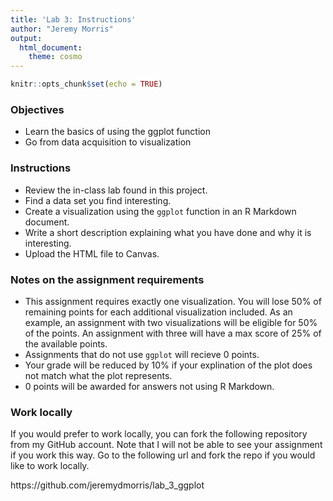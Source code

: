 ```yaml
---
title: 'Lab 3: Instructions'
author: "Jeremy Morris"
output: 
  html_document: 
    theme: cosmo
---
```


```r
knitr::opts_chunk$set(echo = TRUE)
```

### Objectives

* Learn the basics of using the ggplot function
* Go from data acquisition to visualization

### Instructions

* Review the in-class lab found in this project.
* Find a data set you find interesting.
* Create a visualization using the `ggplot` function in an R Markdown document.
* Write a short description explaining what you have done and why it is interesting.
* Upload the HTML file to Canvas.

### Notes on the assignment requirements

* This assignment requires exactly one visualization. You will lose 50% of remaining points for each additional visualization included. As an example, an assignment with two visualizations will be eligible for 50% of the points. An assignment with three will have a max score of 25% of the available points.
* Assignments that do not use `ggplot` will recieve 0 points.
* Your grade will be reduced by 10% if your explination of the plot does not match what the plot represents.
* 0 points will be awarded for answers not using R Markdown.

### Work locally
If you would prefer to work locally, you can fork the following repository from my GitHub account. Note that I will not be able to see your assignment if you work this way. Go to the following url and fork the repo if you would like to work locally.

https://github.com/jeremydmorris/lab_3_ggplot